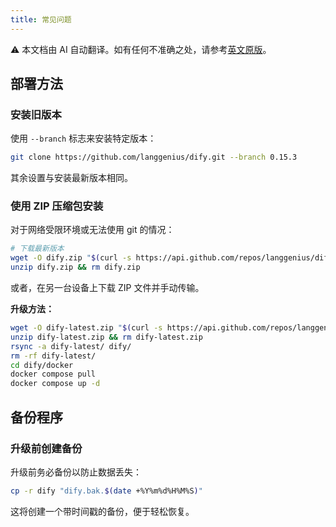 ```yaml
---
title: 常见问题
---
```


<Note> ⚠️ 本文档由 AI 自动翻译。如有任何不准确之处，请参考[英文原版](/en/self-hosting/quick-start/faqs)。</Note>


## 部署方法

### 安装旧版本

使用 `--branch` 标志来安装特定版本：

```bash
git clone https://github.com/langgenius/dify.git --branch 0.15.3
```

其余设置与安装最新版本相同。

### 使用 ZIP 压缩包安装

对于网络受限环境或无法使用 git 的情况：

```bash
# 下载最新版本
wget -O dify.zip "$(curl -s https://api.github.com/repos/langgenius/dify/releases/latest | jq -r '.zipball_url')"
unzip dify.zip && rm dify.zip
```

或者，在另一台设备上下载 ZIP 文件并手动传输。

**升级方法：**
```bash
wget -O dify-latest.zip "$(curl -s https://api.github.com/repos/langgenius/dify/releases/latest | jq -r '.zipball_url')"
unzip dify-latest.zip && rm dify-latest.zip
rsync -a dify-latest/ dify/
rm -rf dify-latest/
cd dify/docker
docker compose pull
docker compose up -d
```

## 备份程序

### 升级前创建备份

升级前务必备份以防止数据丢失：

```bash
cp -r dify "dify.bak.$(date +%Y%m%d%H%M%S)"
```

这将创建一个带时间戳的备份，便于轻松恢复。
